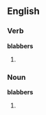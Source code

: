 ==English==

===Verb===
'''blabbers'''

# {{third-person singular of|[[blabber]]}}

===Noun===
'''blabbers'''
# {{plural of|[[blabber]]}}